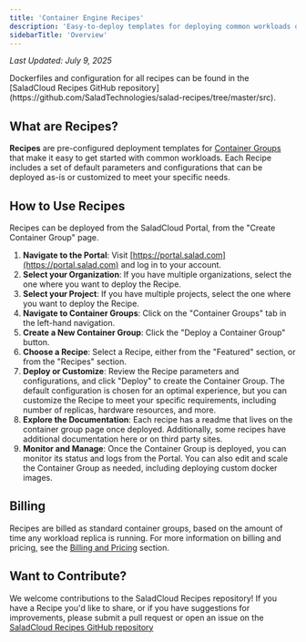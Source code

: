```yaml
---
title: 'Container Engine Recipes'
description: 'Easy-to-deploy templates for deploying common workloads on Salad Container Engine.'
sidebarTitle: 'Overview'
---
```


_Last Updated: July 9, 2025_

<Tip>
  Dockerfiles and configuration for all recipes can be found in the [SaladCloud Recipes GitHub
  repository](https://github.com/SaladTechnologies/salad-recipes/tree/master/src).
</Tip>

## What are Recipes?

**Recipes** are pre-configured deployment templates for
[Container Groups](/container-engine/explanation/container-groups/container-groups) that make it easy to get started
with common workloads. Each Recipe includes a set of default parameters and configurations that can be deployed as-is or
customized to meet your specific needs.

## How to Use Recipes

Recipes can be deployed from the SaladCloud Portal, from the "Create Container Group" page.

1. **Navigate to the Portal**: Visit [https://portal.salad.com](https://portal.salad.com) and log in to your account.
2. **Select your Organization**: If you have multiple organizations, select the one where you want to deploy the Recipe.
3. **Select your Project**: If you have multiple projects, select the one where you want to deploy the Recipe.
4. **Navigate to Container Groups**: Click on the "Container Groups" tab in the left-hand navigation.
5. **Create a New Container Group**: Click the "Deploy a Container Group" button.
6. **Choose a Recipe**: Select a Recipe, either from the "Featured" section, or from the "Recipes" section.
7. **Deploy or Customize**: Review the Recipe parameters and configurations, and click "Deploy" to create the Container
   Group. The default configuration is chosen for an optimal experience, but you can customize the Recipe to meet your
   specific requirements, including number of replicas, hardware resources, and more.
8. **Explore the Documentation**: Each recipe has a readme that lives on the container group page once deployed.
   Additionally, some recipes have additional documentation here or on third party sites.
9. **Monitor and Manage**: Once the Container Group is deployed, you can monitor its status and logs from the Portal.
   You can also edit and scale the Container Group as needed, including deploying custom docker images.

## Billing

Recipes are billed as standard container groups, based on the amount of time any workload replica is running. For more
information on billing and pricing, see the [Billing and Pricing](/container-engine/explanation/billing-pricing/billing)
section.

## Want to Contribute?

We welcome contributions to the SaladCloud Recipes repository! If you have a Recipe you'd like to share, or if you have
suggestions for improvements, please submit a pull request or open an issue on the
[SaladCloud Recipes GitHub repository](https://github.com/SaladTechnologies/salad-recipes)
